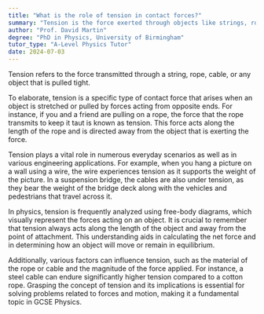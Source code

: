 ```yaml
---
title: "What is the role of tension in contact forces?"
summary: "Tension is the force exerted through objects like strings, ropes, or cables when they are pulled tight, transmitting force along their length."
author: "Prof. David Martin"
degree: "PhD in Physics, University of Birmingham"
tutor_type: "A-Level Physics Tutor"
date: 2024-07-03
---
```


Tension refers to the force transmitted through a string, rope, cable, or any object that is pulled tight.

To elaborate, tension is a specific type of contact force that arises when an object is stretched or pulled by forces acting from opposite ends. For instance, if you and a friend are pulling on a rope, the force that the rope transmits to keep it taut is known as tension. This force acts along the length of the rope and is directed away from the object that is exerting the force.

Tension plays a vital role in numerous everyday scenarios as well as in various engineering applications. For example, when you hang a picture on a wall using a wire, the wire experiences tension as it supports the weight of the picture. In a suspension bridge, the cables are also under tension, as they bear the weight of the bridge deck along with the vehicles and pedestrians that travel across it.

In physics, tension is frequently analyzed using free-body diagrams, which visually represent the forces acting on an object. It is crucial to remember that tension always acts along the length of the object and away from the point of attachment. This understanding aids in calculating the net force and in determining how an object will move or remain in equilibrium.

Additionally, various factors can influence tension, such as the material of the rope or cable and the magnitude of the force applied. For instance, a steel cable can endure significantly higher tension compared to a cotton rope. Grasping the concept of tension and its implications is essential for solving problems related to forces and motion, making it a fundamental topic in GCSE Physics.
    